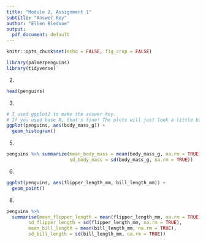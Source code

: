 ```yaml
---
title: "Module 2, Assignment 1"
subtitle: "Answer Key"
author: "Ellen Bledsoe"
output:
  pdf_document: default
---
```


```r
knitr::opts_chunk$set(echo = FALSE, fig_crop = FALSE)
```


```r
library(palmerpenguins)
library(tidyverse)
```

2. 

```r
head(penguins)
```

3.
```r
# I used ggplot2 to make the answer key.
# If you used base R, that's fine! The plots will just look a little bit different but should be showing the same data
ggplot(penguins, aes(body_mass_g)) +
  geom_histogram()
```

5. 
```r
penguins %>% summarize(mean_body_mass = mean(body_mass_g, na.rm = TRUE),
                       sd_body_mass = sd(body_mass_g, na.rm = TRUE))
```


6.  

```r
ggplot(penguins, aes(flipper_length_mm, bill_length_mm)) +
  geom_point()
```


8.  

```r
penguins %>% 
  summarise(mean_flipper_length = mean(flipper_length_mm, na.rm = TRUE),
        sd_flipper_length = sd(flipper_length_mm, na.rm = TRUE),
        mean_bill_length = mean(bill_length_mm, na.rm = TRUE),
        sd_bill_length = sd(bill_length_mm, na.rm = TRUE))
```
